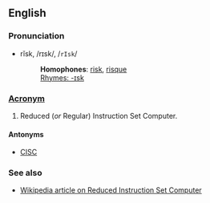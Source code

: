 ==English==
===Pronunciation===
*rĭsk, /rɪsk/, /<tt>rIsk</tt>/
*:'''Homophones''': [[risk]], [[risque]]
*:[[Rhymes:English:-ɪsk|Rhymes: -ɪsk]]

===[[Wiktionary:List of acronyms and abbreviations|Acronym]]===

# {{computing}} Reduced (''or'' Regular) Instruction Set Computer.

====Antonyms====
*[[CISC]]

===See also===
*[[w:Reduced_Instruction_Set_Computer|Wikipedia article on Reduced Instruction Set Computer]]